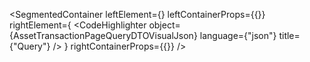 
<SegmentedContainer
  leftElement={<AssetTransactionPageQueryDTODesc />}
  leftContainerProps={{}}
  rightElement={
    <CodeHighlighter
      object={AssetTransactionPageQueryDTOVisualJson}
      language={"json"}
      title={"Query"}
    />
  }
  rightContainerProps={{}}
/>
